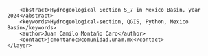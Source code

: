 <?xml version="1.0" encoding="UTF-8"?>
<qgis>
    <layer>
        <title>S_7</title>
        <abstract>Hydrogeological Section S_7 in Mexico Basin, year 2024</abstract>
        <keywords>Hydrogeological-section, QGIS, Python, Mexico Basin</keywords>
        <author>Juan Camilo Montaño Caro</author>
        <contact>jcmontanoc@comunidad.unam.mx</contact>
    </layer>
</qgis>
